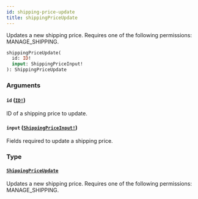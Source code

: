 ```yaml
---
id: shipping-price-update
title: shippingPriceUpdate
---
```


Updates a new shipping price. Requires one of the following permissions: MANAGE_SHIPPING.

```graphql
shippingPriceUpdate(
  id: ID!
  input: ShippingPriceInput!
): ShippingPriceUpdate

```

### Arguments

#### `id` ([`ID!`](../../../developer/api-reference/scalars/id))

ID of a shipping price to update.

#### `input` ([`ShippingPriceInput!`](../../../developer/api-reference/inputs/shipping-price-input))

Fields required to update a shipping price.

### Type

#### [`ShippingPriceUpdate`](../../../developer/api-reference/objects/shipping-price-update)

Updates a new shipping price. Requires one of the following permissions: MANAGE_SHIPPING.

